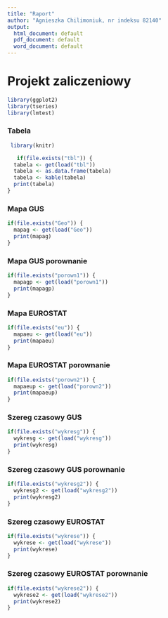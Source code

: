 ---
title: "Raport"
author: "Agnieszka Chilimoniuk, nr indeksu 82140"
output:
  html_document: default
  pdf_document: default
  word_document: default
---
# Projekt zaliczeniowy  


 
```{r, echo=F, results='hide'}
library(ggplot2)
library(tseries)
library(lmtest)
``` 

### Tabela

```{r,echo=F,results="asis"}
 library(knitr)

   if(file.exists("tbl")) {
  tabela <- get(load("tbl"))
  tabela <- as.data.frame(tabela)
  tabela <- kable(tabela)
  print(tabela)
}


```

### Mapa GUS

```{r, echo=F, results='asis'}

if(file.exists("Geo")) {
  mapag <- get(load("Geo"))
  print(mapag)
}

``` 

### Mapa GUS porownanie

```{r, echo=F, results='asis'}

if(file.exists("porown1")) {
  mapagp <- get(load("porown1"))
  print(mapagp)
}


``` 

### Mapa EUROSTAT

```{r, echo=F, results='asis'}

if(file.exists("eu")) {
  mapaeu <- get(load("eu"))
  print(mapaeu)
}

``` 

### Mapa EUROSTAT porownanie

```{r, echo=F, results='asis'}

if(file.exists("porown2")) {
  mapaeup <- get(load("porown2"))
  print(mapaeup)
}

``` 

### Szereg czasowy GUS

```{r, echo=F, results='asis'}

if(file.exists("wykresg")) {
  wykresg <- get(load("wykresg"))
  print(wykresg)
}

``` 

### Szereg czasowy GUS porownanie
```{r, echo=F, results='asis'}

if(file.exists("wykresg2")) {
  wykresg2 <- get(load("wykresg2"))
  print(wykresg2)
}

``` 

### Szereg czasowy EUROSTAT
```{r, echo=F, results='asis'}

if(file.exists("wykrese")) {
  wykrese <- get(load("wykrese"))
  print(wykrese)
}

``` 

### Szereg czasowy EUROSTAT porownanie
```{r, echo=F, results='asis'}

if(file.exists("wykrese2")) {
  wykrese2 <- get(load("wykrese2"))
  print(wykrese2)
}

``` 


